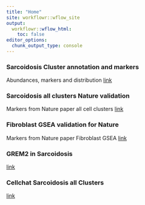 ```yaml
---
title: "Home"
site: workflowr::wflow_site
output:
  workflowr::wflow_html:
    toc: false
editor_options:
  chunk_output_type: console
---
```


### Sarcoidosis Cluster annotation and markers
Abundances, markers and distribution
[link](Sarcoidosis_ClusterAnnotations.html)

### Sarcoidosis all clusters Nature validation
Markers from Nature paper all cell clusters
[link](Sarcoidosis_allClusters_Validation_Nature.html)

### Fibroblast GSEA validation for Nature
Markers from Nature paper Fibroblast GSEA
[link](Fibroblast_GSEA_Nature_Validation.html)

### GREM2 in Sarcoidosis
[link](Sarcoidosis_GREM2.html)

### Cellchat Sarcoidosis all Clusters
[link](Cellchat_Sarcoidosis_v3.html)
